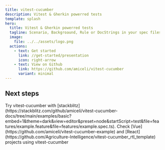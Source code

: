 ```yaml
---
title: vitest-cucumber
description: Vitest & Gherkin powerred tests
template: splash
hero:
  title: Vitest & Gherkin powerred tests
  tagline: Scenario, Backgroaund, Rule or DocStrings in your spec files
  image:
    file: ../../assets/logo.png
  actions:
    - text: Get started
      link: //get-started/presentation
      icon: right-arrow
    - text: View on Github
      link: https://github.com/amiceli/vitest-cucumber
      variant: minimal
---
```



## Next steps

<CardGrid stagger>
	<Card
        title="Playground"
        icon="codePen"
    >
		Try vitest-cucumber with [stackblitz](https://stackblitz.com/github/amiceli/vitest-cucumber-docs/tree/main/examples/basic?embed=1&theme=dark&view=editor&preset=node&startScript=test&file=features/example.feature&file=features/example.spec.ts).
	</Card>
	<Card
        title="Example projects"
        icon="seti:github"
    >
		Check [Vue](https://github.com/amiceli/vitest-cucumber-example) and
        [React](https://github.com/Agriculture-Intelligence/vitest-cucumber_rtl_template)
        projects using vitest-cucumber
	</Card>
</CardGrid>